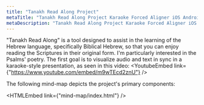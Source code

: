 ```yaml
---
title: "Tanakh Read Along Project"
metaTitle: "Tanakh Read Along Project Karaoke Forced Aligner iOS Android"
metaDescription: "Tanakh Read Along Project Karaoke Forced Aligner iOS Android"
---
```



"Tanakh Read Along" is a tool designed to assist in the learning of the Hebrew language, specifically Biblical Hebrew, so that you can enjoy reading the Scriptures in their original form. I'm particularly interested in the Psalms' poetry. The first goal is to visualize audio and text in sync in a karaoke-style presentation, as seen in this video:
<YoutubeEmbed link={"https://www.youtube.com/embed/m9wTEcd2znU"} />


The following mind-map depicts the project's primary components:

<HTMLEmbed link={"mind-map/index.html"} />